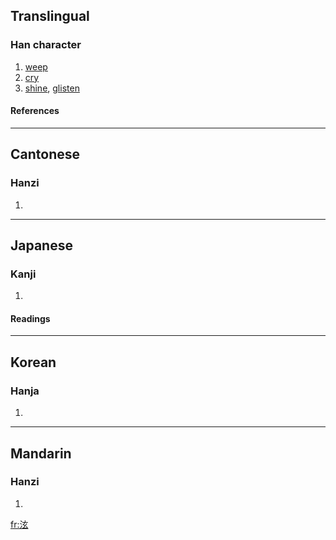 ==Translingual==
===Han character===
{{Han char|rn=85|rad=水|as=05|sn=8|four=3013<sub>2</sub>|canj=水卜女戈 (EYVI)}}
# [[weep]]
# [[cry]]
# [[shine]], [[glisten]]
====References====
{{Han ref|kx=0618.080|dkj=17319|dj=1013.050|hdz=31593.030|uh=6CEB|ud=27883|bh=CCF0|bd=52464}}

----
==Cantonese==
===Hanzi===
{{yue-hanzi|jyut=|y=yun5}}
# {{defn|Cantonese}}

----
==Japanese==
===Kanji===
{{ja-kanji|grade=|rs=水05}}
# {{defn|Japanese}} 
====Readings====
{{ja-readings|on=[[けん]] (ken), [[げん]] (gen)|kun=[[ながれる]] (nagareru)}}

----
==Korean==
===Hanja===
{{ko-hanja|hangeul=현|eumhun=|rv=hyeon|mr=hyŏn|y=heyn}}
# {{defn|Korean}}

----
==Mandarin==
===Hanzi===
{{cmn-hanzi|pin=[[xuàn]] (xuan4)|wg=hsüan<sup>4</sup>}}
# {{defn|Mandarin}}

[[fr:泫]]